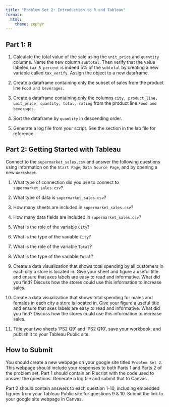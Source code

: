 ```yaml
---
title: "Problem Set 2: Introduction to R and Tableau"
format: 
  html:
    theme: zephyr
---
```


## Part 1: R

1. Calculate the total value of the sale using the `unit_price` and `quantity` columns.  Name the new column `subtotal`.  Then verify that the value labeled `tax_5_percent` is indeed 5% of the `subtotal` by creating a new variable called `tax_verify`. Assign the object to a new dataframe.

2. Create a dataframe containing only the subset of sales from the product line `Food and beverages`.

3. Create a dataframe containing only the columns `city, product_line, unit_price, quantity, total, rating` from the product line `Food and beverages`. 

4. Sort the dataframe by `quantity` in descending order. 

5. Generate a log file from your script. See the section in the lab file for reference.

## Part 2: Getting Started with Tableau

Connect to the `supermarket_sales.csv` and answer the following questions using information on the `Start Page`, `Data Source Page`, and by opening a new `Worksheet`.

1.  What type of connection did you use to connect to `supermarket_sales.csv`?

2.  What type of data is `supermarket_sales.csv`?

3.  How many sheets are included in `supermarket_sales.csv`?

4.  How many data fields are included in `supermarket_sales.csv`?

5.  What is the role of the variable `City`?

6.  What is the type of the variable `City`?

7.  What is the role of the variable `Total`?

8.  What is the type of the variable `Total`?

9.  Create a data visualization that shows total spending by all customers in each city a store is located in. Give your sheet and figure a useful title and ensure that axes labels are easy to read and informative. What did you find? Discuss how the stores could use this information to increase sales.

10. Create a data visualization that shows total spending for males and females in each city a store is located in. Give your figure a useful title and ensure that axes labels are easy to read and informative. What did you find? Discuss how the stores could use this information to increase sales.


11. Title your two sheets 'PS2 Q9' and 'PS2 Q10', save your workbook, and publish it to your Tableau Public site. 



## How to Submit

You should create a new webpage on your google site titled `Problem Set 2`. This webpage should include your responses to both Parts 1 and Parts 2 of the problem set. Part 1 should contain an R script with the code used to answer the questions. Generate a log file and submit that to Canvas.

Part 2 should contain answers to each question 1-10, including embedded figures from your Tableau Public site for questions 9 & 10. Submit the link to your google site webpage in Canvas.